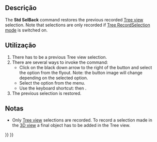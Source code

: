 <languages/>

<div class="mw-translate-fuzzy">
{{Docnav
|[[Std_LinkSelectAllLinks/pt-br|Std LinkSelectAllLinks]]
|[[Std_SelForward/pt-br|Std SelForward]]
|[[Std_Base/pt-br|Std Base]]
|IconL=Std_LinkSelectAllLinks.svg
|IconR=Std_SelForward.svg
|IconC=Freecad.svg
}}
</div>

{{GuiCommand
|Name=Std SelBack
|MenuLocation=View → TreeView actions → Selection back
|Workbenches=All
|Shortcut={{KEY|S}} {{KEY|B}}
|Version=0.19
|SeeAlso=[[Std_SelForward|Std SelForward]]
}}

<span id="Description"></span>
== Descrição ==

The '''Std SelBack''' command restores the previous recorded [[Tree_view|Tree view]] selection. Note that selections are only recorded if [[Std_TreeRecordSelection|Tree RecordSelection mode]] is switched on.

<span id="Usage"></span>
== Utilização ==

# There has to be a previous Tree view selection.
# There are several ways to invoke the command:
#* Click on the black down arrow to the right of the {{Button|[[Image:Std_TreeSyncView.svg|16px]]}} button and select the {{MenuCommand|[[Image:Std_SelBack.svg|16px]] Selection back}} option from the flyout. Note: the button image will change depending on the selected option.
#* Select the {{MenuCommand|View → TreeView actions → [[Image:Std_SelBack.svg|16px]] Selection back}} option from the menu.
#* Use the keyboard shortcut: {{KEY|S}} then {{KEY|B}}.
# The previous selection is restored.

<span id="Notes"></span>
==Notas==

* Only [[Tree_view|Tree view]] selections are recorded. To record a selection made in the [[3D_view|3D view]] a final object has to be added in the Tree view.


<div class="mw-translate-fuzzy">
{{Docnav
|[[Std_LinkSelectAllLinks/pt-br|Std LinkSelectAllLinks]]
|[[Std_SelForward/pt-br|Std SelForward]]
|[[Std_Base/pt-br|Std Base]]
|IconL=Std_LinkSelectAllLinks.svg
|IconR=Std_SelForward.svg
|IconC=Freecad.svg
}}
</div>

{{Std_Base_navi{{#translation:}}}}
{{Userdocnavi{{#translation:}}}}